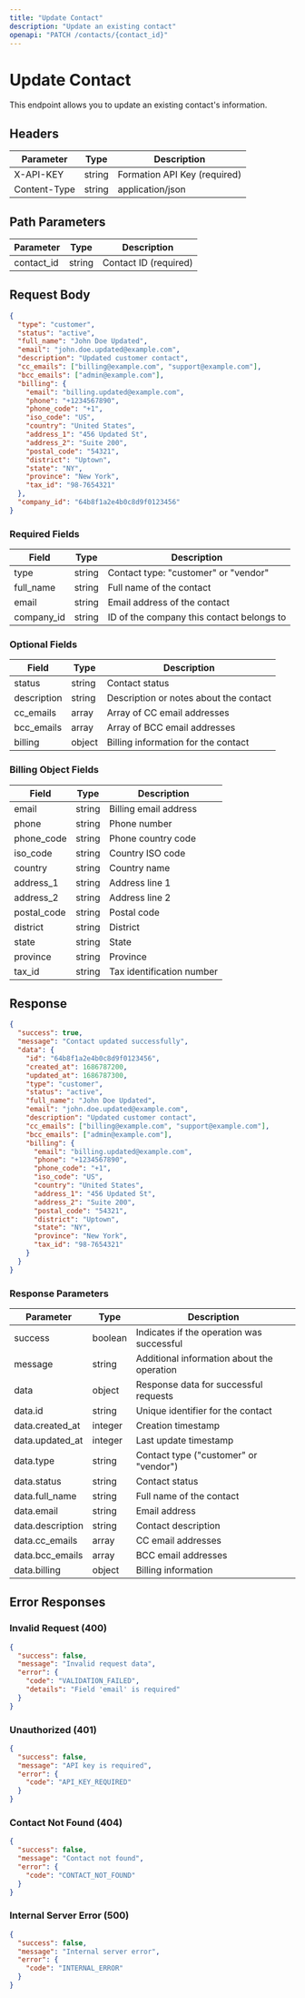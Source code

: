 ```yaml
---
title: "Update Contact"
description: "Update an existing contact"
openapi: "PATCH /contacts/{contact_id}"
---
```


# Update Contact

This endpoint allows you to update an existing contact's information.

## Headers

| Parameter    | Type   | Description                  |
| ------------ | ------ | ---------------------------- |
| X-API-KEY    | string | Formation API Key (required) |
| Content-Type | string | application/json             |

## Path Parameters

| Parameter  | Type   | Description           |
| ---------- | ------ | --------------------- |
| contact_id | string | Contact ID (required) |

## Request Body

```json
{
  "type": "customer",
  "status": "active",
  "full_name": "John Doe Updated",
  "email": "john.doe.updated@example.com",
  "description": "Updated customer contact",
  "cc_emails": ["billing@example.com", "support@example.com"],
  "bcc_emails": ["admin@example.com"],
  "billing": {
    "email": "billing.updated@example.com",
    "phone": "+1234567890",
    "phone_code": "+1",
    "iso_code": "US",
    "country": "United States",
    "address_1": "456 Updated St",
    "address_2": "Suite 200",
    "postal_code": "54321",
    "district": "Uptown",
    "state": "NY",
    "province": "New York",
    "tax_id": "98-7654321"
  },
  "company_id": "64b8f1a2e4b0c8d9f0123456"
}
```

### Required Fields

| Field      | Type   | Description                               |
| ---------- | ------ | ----------------------------------------- |
| type       | string | Contact type: "customer" or "vendor"      |
| full_name  | string | Full name of the contact                  |
| email      | string | Email address of the contact              |
| company_id | string | ID of the company this contact belongs to |

### Optional Fields

| Field       | Type   | Description                            |
| ----------- | ------ | -------------------------------------- |
| status      | string | Contact status                         |
| description | string | Description or notes about the contact |
| cc_emails   | array  | Array of CC email addresses            |
| bcc_emails  | array  | Array of BCC email addresses           |
| billing     | object | Billing information for the contact    |

### Billing Object Fields

| Field       | Type   | Description               |
| ----------- | ------ | ------------------------- |
| email       | string | Billing email address     |
| phone       | string | Phone number              |
| phone_code  | string | Phone country code        |
| iso_code    | string | Country ISO code          |
| country     | string | Country name              |
| address_1   | string | Address line 1            |
| address_2   | string | Address line 2            |
| postal_code | string | Postal code               |
| district    | string | District                  |
| state       | string | State                     |
| province    | string | Province                  |
| tax_id      | string | Tax identification number |

## Response

```json
{
  "success": true,
  "message": "Contact updated successfully",
  "data": {
    "id": "64b8f1a2e4b0c8d9f0123456",
    "created_at": 1686787200,
    "updated_at": 1686787300,
    "type": "customer",
    "status": "active",
    "full_name": "John Doe Updated",
    "email": "john.doe.updated@example.com",
    "description": "Updated customer contact",
    "cc_emails": ["billing@example.com", "support@example.com"],
    "bcc_emails": ["admin@example.com"],
    "billing": {
      "email": "billing.updated@example.com",
      "phone": "+1234567890",
      "phone_code": "+1",
      "iso_code": "US",
      "country": "United States",
      "address_1": "456 Updated St",
      "address_2": "Suite 200",
      "postal_code": "54321",
      "district": "Uptown",
      "state": "NY",
      "province": "New York",
      "tax_id": "98-7654321"
    }
  }
}
```

### Response Parameters

| Parameter        | Type    | Description                                |
| ---------------- | ------- | ------------------------------------------ |
| success          | boolean | Indicates if the operation was successful  |
| message          | string  | Additional information about the operation |
| data             | object  | Response data for successful requests      |
| data.id          | string  | Unique identifier for the contact          |
| data.created_at  | integer | Creation timestamp                         |
| data.updated_at  | integer | Last update timestamp                      |
| data.type        | string  | Contact type ("customer" or "vendor")      |
| data.status      | string  | Contact status                             |
| data.full_name   | string  | Full name of the contact                   |
| data.email       | string  | Email address                              |
| data.description | string  | Contact description                        |
| data.cc_emails   | array   | CC email addresses                         |
| data.bcc_emails  | array   | BCC email addresses                        |
| data.billing     | object  | Billing information                        |

## Error Responses

### Invalid Request (400)

```json
{
  "success": false,
  "message": "Invalid request data",
  "error": {
    "code": "VALIDATION_FAILED",
    "details": "Field 'email' is required"
  }
}
```

### Unauthorized (401)

```json
{
  "success": false,
  "message": "API key is required",
  "error": {
    "code": "API_KEY_REQUIRED"
  }
}
```

### Contact Not Found (404)

```json
{
  "success": false,
  "message": "Contact not found",
  "error": {
    "code": "CONTACT_NOT_FOUND"
  }
}
```

### Internal Server Error (500)

```json
{
  "success": false,
  "message": "Internal server error",
  "error": {
    "code": "INTERNAL_ERROR"
  }
}
```
